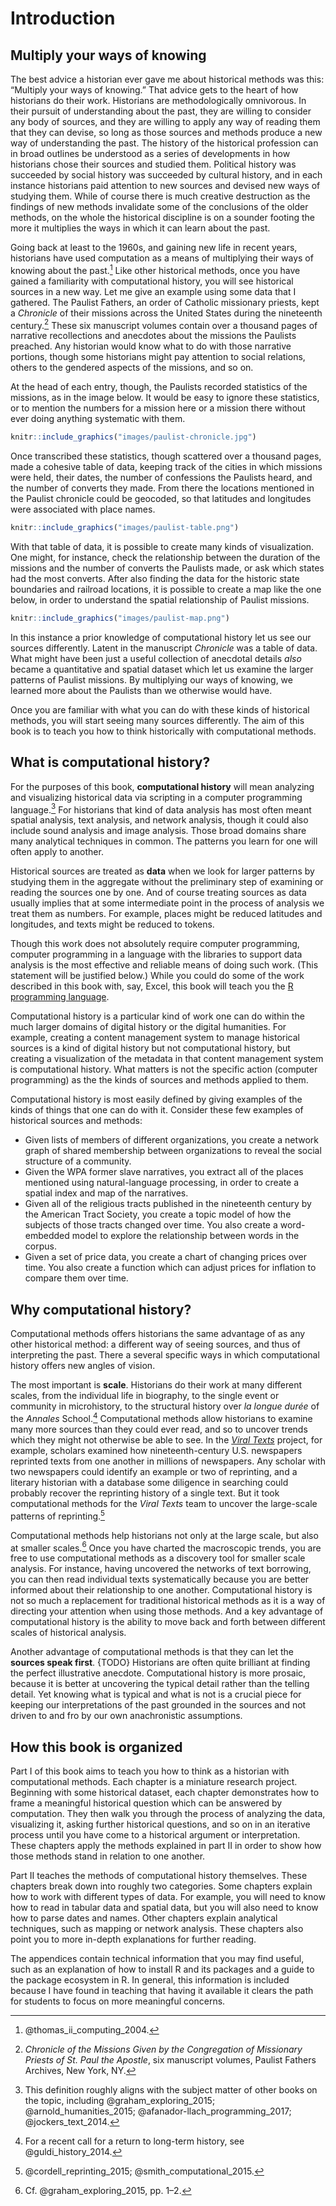 # Introduction

## Multiply your ways of knowing

The best advice a historian ever gave me about historical methods was this: "Multiply your ways of knowing." That advice gets to the heart of how historians do their work. Historians are methodologically omnivorous. In their pursuit of understanding about the past, they are willing to consider any body of sources, and they are willing to apply any way of reading them that they can devise, so long as those sources and methods produce a new way of understanding the past. The history of the historical profession can in broad outlines be understood as a series of developments in how historians chose their sources and studied them. Political history was succeeded by social history was succeeded by cultural history, and in each instance historians paid attention to new sources and devised new ways of studying them. While of course there is much creative destruction as the findings of new methods invalidate some of the conclusions of the older methods, on the whole the historical discipline is on a sounder footing the more it multiplies the ways in which it can learn about the past.

Going back at least to the 1960s, and gaining new life in recent years, historians have used computation as a means of multiplying their ways of knowing about the past.^[@thomas_ii_computing_2004.]  Like other historical methods, once you have gained a familiarity with computational history, you will see historical sources in a new way. Let me give an example using some data that I gathered. The Paulist Fathers, an order of Catholic missionary priests, kept a *Chronicle* of their missions across the United States during the nineteenth century.^[*Chronicle of the Missions Given by the Congregation of Missionary Priests of St. Paul the Apostle*, six manuscript volumes, Paulist Fathers Archives, New York, NY.] These six manuscript volumes contain over a thousand pages of narrative recollections and anecdotes about the missions the Paulists preached. Any historian would know what to do with those narrative portions, though some historians might pay attention to social relations, others to the gendered aspects of the missions, and so on. 

At the head of each entry, though, the Paulists recorded statistics of the missions, as in the image below. It would be easy to ignore these statistics, or to mention the numbers for a mission here or a mission there without ever doing anything systematic with them.

```r
knitr::include_graphics("images/paulist-chronicle.jpg")
```

Once transcribed these statistics, though scattered over a thousand pages, made a cohesive table of data, keeping track of the cities in which missions were held, their dates, the number of confessions the Paulists heard, and the number of converts they made. From there the locations mentioned in the Paulist chronicle could be geocoded, so that latitudes and longitudes were associated with place names. 

```r
knitr::include_graphics("images/paulist-table.png")
```

With that table of data, it is possible to create many kinds of visualization. One might, for instance, check the relationship between the duration of the missions and the number of converts the Paulists made, or ask which states had the most converts. After also finding the data for the historic state boundaries and railroad locations, it is possible to create a map like the one below, in order to understand the spatial relationship of Paulist missions.

```r
knitr::include_graphics("images/paulist-map.png")
```

In this instance a prior knowledge of computational history let us see our sources differently. Latent in the manuscript *Chronicle* was a table of data. What might have been just a useful collection of anecdotal details *also* became a quantitative and spatial dataset which let us examine the larger patterns of Paulist missions. By multiplying our ways of knowing, we learned more about the Paulists than we otherwise would have. 

Once you are familiar with what you can do with these kinds of historical methods, you will start seeing many sources differently. The aim of this book is to teach you how to think historically with computational methods.

## What is computational history?

For the purposes of this book, **computational history** will mean analyzing and visualizing historical data via scripting in a computer programming language.^[This definition roughly aligns with the subject matter of other books on the topic, including @graham_exploring_2015; @arnold_humanities_2015; @afanador-llach_programming_2017; @jockers_text_2014.] For historians that kind of data analysis has most often meant spatial analysis, text analysis, and network analysis, though it could also include sound analysis and image analysis. Those broad domains share many analytical techniques in common. The patterns you learn for one will often apply to another.

Historical sources are treated as **data** when we look for larger patterns by studying them in the aggregate without the preliminary step of examining or reading the sources one by one. And of course treating sources as data usually implies that at some intermediate point in the process of analysis we treat them as numbers. For example, places might be reduced latitudes and longitudes, and texts might be reduced to tokens.

Though this work does not absolutely require computer programming, computer programming in a language with the libraries to support data analysis is the most effective and reliable means of doing such work. (This statement will be justified below.) While you could do some of the work described in this book with, say, Excel, this book will teach you the [R programming language](https://www.r-project.org/).

Computational history is a particular kind of work one can do within the much larger domains of digital history or the digital humanities. For example, creating a content management system to manage historical sources is a kind of digital history but not computational history, but creating a visualization of the metadata in that content management system is computational history. What matters is not the specific action (computer programming) as the the kinds of sources and methods applied to them.

Computational history is most easily defined by giving examples of the kinds of things that one can do with it. Consider these few examples of historical sources and methods:

- Given lists of members of different organizations, you create a network graph of shared membership between organizations to reveal the social structure of a community.
- Given the WPA former slave narratives, you extract all of the places mentioned using natural-language processing, in order to create a spatial index and map of the narratives.
- Given all of the religious tracts published in the nineteenth century by the American Tract Society, you create a topic model of how the subjects of those tracts changed over time. You also create a word-embedded model to explore the relationship between words in the corpus.
- Given a set of price data, you create a chart of changing prices over time. You also create a function which can adjust prices for inflation to compare them over time.

## Why computational history?

Computational methods offers historians the same advantage of as any other historical method: a different way of seeing sources, and thus of interpreting the past. There a several specific ways in which computational history offers new angles of vision.

The most important is **scale**. Historians do their work at many different scales, from the individual life in biography, to the single event or community in microhistory, to the structural history over *la longue durée* of the *Annales* School.^[For a recent call for a return to long-term history, see @guldi_history_2014.] Computational methods allow historians to examine many more sources than they could ever read, and so to uncover trends which they might not otherwise be able to see. In the *[Viral Texts](https://viraltexts.org/)* project, for example, scholars examined how nineteenth-century U.S. newspapers reprinted texts from one another in millions of newspapers. Any scholar with two newspapers could identify an example or two of reprinting, and a literary historian with a database some diligence in searching could probably recover the reprinting history of a single text. But it took computational methods for the *Viral Texts* team to uncover the large-scale patterns of reprinting.^[@cordell_reprinting_2015; @smith_computational_2015.]

Computational methods help historians not only at the large scale, but also at smaller scales.^[Cf. @graham_exploring_2015, pp. 1--2.] Once you have charted the macroscopic trends, you are free to use computational methods as a discovery tool for smaller scale analysis. For instance, having uncovered the networks of text borrowing, you can then read individual texts systematically because you are better informed about their relationship to one another. Computational history is not so much a replacement for traditional historical methods as it is a way of directing your attention when using those methods. And a key advantage of computational history is the ability to move back and forth between different scales of historical analysis.

Another advantage of computational methods is that they can let the **sources speak first**. {TODO} Historians are often quite brilliant at finding the perfect illustrative anecdote. Computational history is more prosaic, because it is better at uncovering the typical detail rather than the telling detail. Yet knowing what is typical and what is not is a crucial piece for keeping our interpretations of the past grounded in the sources and not driven to and fro by our own anachronistic assumptions.

## How this book is organized

Part I of this book aims to teach you how to think as a historian with computational methods. Each chapter is a miniature research project. Beginning with some historical dataset, each chapter demonstrates how to frame a meaningful historical question which can be answered by computation. They then walk you through the process of analyzing the data, visualizing it, asking further historical questions, and so on in an iterative process until you have come to a historical argument or interpretation. These chapters apply the methods explained in part II in order to show how those methods stand in relation to one another.

Part II teaches the methods of computational history themselves. These chapters break down into roughly two categories. Some chapters explain how to work with different types of data. For example, you will need to know how to read in tabular data and spatial data, but you will also need to know how to parse dates and names. Other chapters explain analytical techniques, such as mapping or network analysis. These chapters also point you to more in-depth explanations for further reading.

The appendices contain technical information that you may find useful, such as an explanation of how to install R and its packages and a guide to the package ecosystem in R. In general, this information is included because I have found in teaching that having it available it clears the path for students to focus on more meaningful concerns.
